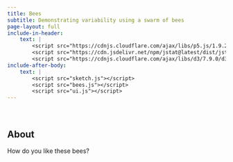 ```yaml
---
title: Bees
subtitle: Demonstrating variability using a swarm of bees
page-layout: full
include-in-header: 
    text: |
        <script src="https://cdnjs.cloudflare.com/ajax/libs/p5.js/1.9.2/p5.js"></script>
        <script src="https://cdn.jsdelivr.net/npm/jstat@latest/dist/jstat.min.js"></script>
        <script src="https://cdnjs.cloudflare.com/ajax/libs/d3/7.9.0/d3.min.js" integrity="sha512-vc58qvvBdrDR4etbxMdlTt4GBQk1qjvyORR2nrsPsFPyrs+/u5c3+1Ct6upOgdZoIl7eq6k3a1UPDSNAQi/32A==" crossorigin="anonymous" referrerpolicy="no-referrer"></script>
include-after-body: 
    text: |
        <script src="sketch.js"></script>
        <script src="bees.js"></script>
        <script src="ui.js"></script>
---
```


::: {#stuff}

<div id="container">
<div id="swarm-container"></div>
<div id="history-container"></div>
</div>
<div id="controls-container"></div>

:::

::: {.about}
## About

How do you like these bees? 

:::


<style>
#container {
  display: flex;
}

#swarm-container, #history-container {
  flex: 1;
  padding: 10px;
  box-sizing: border-box;
}

canvas {
    display: block;
    margin: auto;
}

#swarm-container {
    width: 80%;
}

#history-container {
    width: 20%;
}

#controls-container {
    max-width: 600px;
    margin: auto;
}
#stuff {
    margin-bottom: 2em;
}
</style>